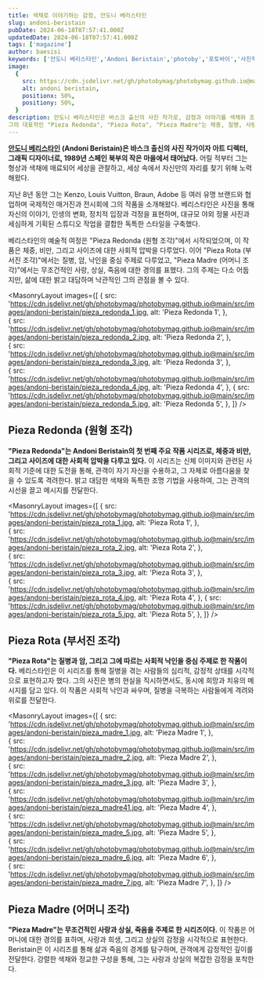 ```yaml
---
title: 색채로 이야기하는 감정, 안도니 베리스타인
slug: andoni-beristain
pubDate: 2024-06-18T07:57:41.000Z
updatedDate: 2024-06-18T07:57:41.000Z
tags: ['magazine']
author: baesisi
keywords: ['안도니 베리스타인','Andoni Beristain','photoby','포토바이','사진작가','photography']
image:
  {
    src: https://cdn.jsdelivr.net/gh/photobymag/photobymag.github.io@main/src/images/andoni-beristain/pieza_madre_1.jpg,
    alt: andoni beristain,
    positionx: 50%,
    positiony: 50%,
  }
description: 안도니 베리스타인은 바스크 출신의 사진 작가로, 감정과 이야기를 색채와 조명으로 표현한다.
그의 대표작인 "Pieza Redonda", "Pieza Rota", "Pieza Madre"는 체중, 질병, 사랑과 상실을 다루며, 독창적이고 감동적인 시각적 예술을 제공한다.
---
```



**[안도니 베리스타인](https://andoniberistain.com/?utm_source=referral&utm_medium=website&utm_campign=photoby_xyz) (Andoni Beristain)은 바스크 출신의 사진 작가이자 아트 디렉터, 그래픽 디자이너로, 1989년 스페인 북부의 작은 마을에서 태어났다.** 
어릴 적부터 그는 형상과 색채에 매료되어 세상을 관찰하고, 세상 속에서 자신만의 자리를 찾기 위해 노력해왔다. 

지난 8년 동안 그는 Kenzo, Louis Vuitton, Braun, Adobe 등 여러 유명 브랜드와 협업하며 국제적인 매거진과 전시회에 그의 작품을 소개해왔다. 
베리스타인은 사진을 통해 자신의 이야기, 인생의 변화, 정치적 입장과 걱정을 표현하며, 대규모 야외 정물 사진과 세심하게 기획된 스튜디오 작업을 결합한 독특한 스타일을 구축했다.

베리스타인의 예술적 여정은 "Pieza Redonda (원형 조각)"에서 시작되었으며, 이 작품은 체중, 비만, 그리고 사이즈에 대한 사회적 압박을 다루었다. 
이어 "Pieza Rota (부서진 조각)"에서는 질병, 암, 낙인을 중심 주제로 다루었고, 
"Pieza Madre (어머니 조각)"에서는 무조건적인 사랑, 상실, 죽음에 대한 경의를 표했다. 
그의 주제는 다소 어둡지만, 삶에 대한 밝고 대담하며 낙관적인 그의 관점을 볼 수 있다.  

<MasonryLayout
  images={[
    {
      src: 'https://cdn.jsdelivr.net/gh/photobymag/photobymag.github.io@main/src/images/andoni-beristain/pieza_redonda_1.jpg,
      alt: 'Pieza Redonda 1',
    },    
    {
      src: 'https://cdn.jsdelivr.net/gh/photobymag/photobymag.github.io@main/src/images/andoni-beristain/pieza_redonda_2.jpg,
      alt: 'Pieza Redonda 2',
    },    
    {
      src: 'https://cdn.jsdelivr.net/gh/photobymag/photobymag.github.io@main/src/images/andoni-beristain/pieza_redonda_3.jpg,
      alt: 'Pieza Redonda 3',
    },    
    {
      src: 'https://cdn.jsdelivr.net/gh/photobymag/photobymag.github.io@main/src/images/andoni-beristain/pieza_redonda_4.jpg,
      alt: 'Pieza Redonda 4',
    },
    {
      src: 'https://cdn.jsdelivr.net/gh/photobymag/photobymag.github.io@main/src/images/andoni-beristain/pieza_redonda_5.jpg,
      alt: 'Pieza Redonda 5',
    },
  ]}
/>

## Pieza Redonda (원형 조각)
**"Pieza Redonda"는 Andoni Beristain의 첫 번째 주요 작품 시리즈로, 체중과 비만, 그리고 사이즈에 대한 사회적 압박을 다루고 있다.** 
이 시리즈는 신체 이미지와 관련된 사회적 기준에 대한 도전을 통해, 관객이 자기 자신을 수용하고, 그 자체로 아름다움을 찾을 수 있도록 격려한다. 
밝고 대담한 색채와 독특한 조명 기법을 사용하여, 그는 관객의 시선을 끌고 메시지를 전달한다.



<MasonryLayout
  images={[
    {
      src: 'https://cdn.jsdelivr.net/gh/photobymag/photobymag.github.io@main/src/images/andoni-beristain/pieza_rota_1.jpg,
      alt: 'Pieza Rota 1',
    },    
    {
      src: 'https://cdn.jsdelivr.net/gh/photobymag/photobymag.github.io@main/src/images/andoni-beristain/pieza_rota_2.jpg,
      alt: 'Pieza Rota 2',
    },    
    {
      src: 'https://cdn.jsdelivr.net/gh/photobymag/photobymag.github.io@main/src/images/andoni-beristain/pieza_rota_3.jpg,
      alt: 'Pieza Rota 3',
    },    
    {
      src: 'https://cdn.jsdelivr.net/gh/photobymag/photobymag.github.io@main/src/images/andoni-beristain/pieza_rota_4.jpg,
      alt: 'Pieza Rota 4',
    },
    {
      src: 'https://cdn.jsdelivr.net/gh/photobymag/photobymag.github.io@main/src/images/andoni-beristain/pieza_rota_5.jpg,
      alt: 'Pieza Rota 5',
    },
  ]}
/>

## Pieza Rota (부서진 조각)
**"Pieza Rota"는 질병과 암, 그리고 그에 따르는 사회적 낙인을 중심 주제로 한 작품이다.**
베리스타인은 이 시리즈를 통해 질병을 겪는 사람들의 심리적, 감정적 상태를 시각적으로 표현하고자 했다. 
그의 사진은 병의 현실을 직시하면서도, 동시에 희망과 치유의 메시지를 담고 있다. 
이 작품은 사회적 낙인과 싸우며, 질병을 극복하는 사람들에게 격려와 위로를 전달한다.



<MasonryLayout
  images={[
    {
      src: 'https://cdn.jsdelivr.net/gh/photobymag/photobymag.github.io@main/src/images/andoni-beristain/pieza_madre_1.jpg,
      alt: 'Pieza Madre 1',
    },    
    {
      src: 'https://cdn.jsdelivr.net/gh/photobymag/photobymag.github.io@main/src/images/andoni-beristain/pieza_madre_2.jpg,
      alt: 'Pieza Madre 2',
    },     
    {
      src: 'https://cdn.jsdelivr.net/gh/photobymag/photobymag.github.io@main/src/images/andoni-beristain/pieza_madre_3.jpg,
      alt: 'Pieza Madre 3',
    },     
    {
      src: 'https://cdn.jsdelivr.net/gh/photobymag/photobymag.github.io@main/src/images/andoni-beristain/pieza_madre41.jpg,
      alt: 'Pieza Madre 4',
    },     
    {
      src: 'https://cdn.jsdelivr.net/gh/photobymag/photobymag.github.io@main/src/images/andoni-beristain/pieza_madre_5.jpg,
      alt: 'Pieza Madre 5',
    },     
    {
      src: 'https://cdn.jsdelivr.net/gh/photobymag/photobymag.github.io@main/src/images/andoni-beristain/pieza_madre_6.jpg,
      alt: 'Pieza Madre 6',
    },     
    {
      src: 'https://cdn.jsdelivr.net/gh/photobymag/photobymag.github.io@main/src/images/andoni-beristain/pieza_madre_7.jpg,
      alt: 'Pieza Madre 7',
    }, 
  ]}
/>

## Pieza Madre (어머니 조각)
**"Pieza Madre"는 무조건적인 사랑과 상실, 죽음을 주제로 한 시리즈이다.**
이 작품은 어머니에 대한 경의를 표하며, 사랑과 희생, 그리고 상실의 감정을 시각적으로 표현한다. 
Beristain은 이 시리즈를 통해 삶과 죽음의 경계를 탐구하며, 관객에게 감정적인 깊이를 전달한다. 
강렬한 색채와 정교한 구성을 통해, 그는 사랑과 상실의 복잡한 감정을 포착한다.